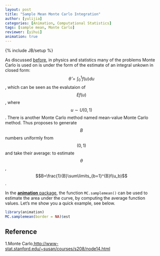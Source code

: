 ```yaml
---
layout: post
title: "Sample Mean Monte Carlo Integration"
author: [yulijia]
categories: [Animation, Computational Statistics]
tags: [sample mean, Monte Carlo]
reviewer: [yihui]
animation: true
---
```

{% include JB/setup %}

As discussed [before](sample-mean-monte-carlo-integration.Rmd), in physics and statistics many of
the problems Monte Carlo is used on is under the form of the estimate of an integral unkown in
closed form: $$\hat{\theta}=\int_0^1 f(u)du$$, which can be seen as the evalutaion of $$Ef(u)$$,
where $$u \sim U(0,1)$$. There is another Monte Carlo method named mean-value Monte Carlo method.
Thus proposes to generate $$B$$ numbers uniformly from $$(0,1)$$ and take their average: to
estimate $$\theta$$, $$B=\frac{1}{B}\sum\limits_{b=1}^{B}f(u_b)$$.

In the [**animation** package](http://yihui.name/animation), the function `MC.samplemean()` can be
used to estimate the area under the curve, by computing the average function values. Let's me show
you a quick example, see below.

```r
library(animation)
MC.samplemean(border = NA)$est
```

## Reference
1.Monte
Carlo,[http://www-stat.stanford.edu/~susan/courses/s208/node14.html](http://www-stat.stanford.edu/~susan/courses/s208/node14.html)
